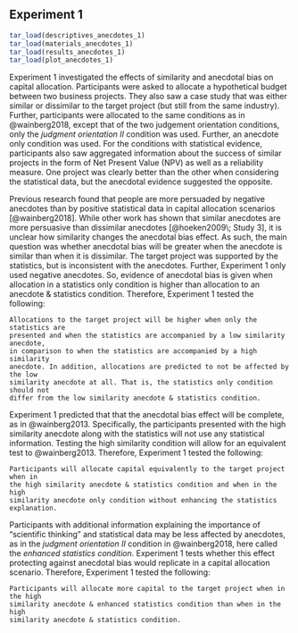 ## Experiment 1 {#anecdotes-1}

```r
tar_load(descriptives_anecdotes_1)
tar_load(materials_anecdotes_1)
tar_load(results_anecdotes_1)
tar_load(plot_anecdotes_1)
```

Experiment 1 investigated the effects of similarity and anecdotal bias on
capital allocation. Participants were asked to allocate a hypothetical budget
between two business projects. They also saw a case study that was either
similar or dissimilar to the target project (but still from the same industry).
Further, participants were allocated to the same conditions as in @wainberg2018,
except that of the two judgement orientation conditions, only the *judgment
orientation II* condition was used. Further, an anecdote only condition was
used. For the conditions with statistical evidence, participants also saw
aggregated information about the success of similar projects in the form of Net
Present Value (NPV) as well as a reliability measure. One project was clearly
better than the other when considering the statistical data, but the anecdotal
evidence suggested the opposite.

Previous research found that people are more persuaded by negative anecdotes
than by positive statistical data in capital allocation scenarios
[@wainberg2018]. While other work has shown that similar anecdotes are more
persuasive than dissimilar anecdotes [@hoeken2009\; Study 3], it is unclear how
similarity changes the anecdotal bias effect. As such, the main question was
whether anecdotal bias will be greater when the anecdote is similar than when it
is dissimilar. The target project was supported by the statistics, but is
inconsistent with the anecdotes. Further, Experiment 1 only used negative
anecdotes. So, evidence of anecdotal bias is given when allocation in a
statistics only condition is higher than allocation to an anecdote & statistics
condition. Therefore, Experiment 1 tested the following:

```hypothesis
Allocations to the target project will be higher when only the statistics are
presented and when the statistics are accompanied by a low similarity anecdote,
in comparison to when the statistics are accompanied by a high similarity
anecdote. In addition, allocations are predicted to not be affected by the low
similarity anecdote at all. That is, the statistics only condition should not
differ from the low similarity anecdote & statistics condition.
```

Experiment 1 predicted that that the anecdotal bias effect will be complete, as
in @wainberg2013. Specifically, the participants presented with the high
similarity anecdote along with the statistics will not use any statistical
information. Testing the high similarity condition will allow for an equivalent
test to @wainberg2013. Therefore, Experiment 1 tested the following:

```hypothesis
Participants will allocate capital equivalently to the target project when in
the high similarity anecdote & statistics condition and when in the high
similarity anecdote only condition without enhancing the statistics explanation.
```

Participants with additional information explaining the importance of
"scientific thinking" and statistical data may be less affected by anecdotes, as
in the *judgment orientation II* condition in @wainberg2018, here called the
*enhanced statistics condition*. Experiment 1 tests whether this effect
protecting against anecdotal bias would replicate in a capital allocation
scenario. Therefore, Experiment 1 tested the following:

```hypothesis
Participants will allocate more capital to the target project when in the high
similarity anecdote & enhanced statistics condition than when in the high
similarity anecdote & statistics condition.
```


